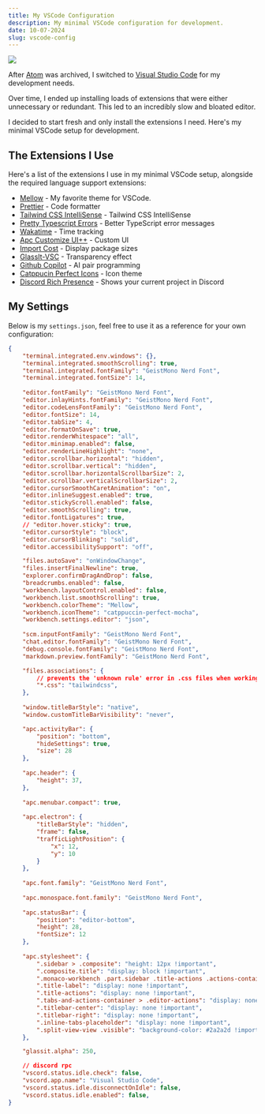 ```yaml
---
title: My VSCode Configuration
description: My minimal VSCode configuration for development.
date: 10-07-2024
slug: vscode-config
---
```


<img src="https://cdn.marcel.best/ShareX/2024/07/KAGGcjg9nz.png" />

After [Atom](https://atom.io/) was archived, I switched to [Visual Studio Code](https://code.visualstudio.com/) for my development needs.

Over time, I ended up installing loads of extensions that were either unnecessary or redundant. This led to an incredibly slow and bloated editor.

I decided to start fresh and only install the extensions I need. Here's my minimal VSCode setup for development.

## The Extensions I Use

Here's a list of the extensions I use in my minimal VSCode setup, alongside the required language support extensions:

- [Mellow](https://marketplace.visualstudio.com/items?itemName=kvrohit.mellow-theme) - My favorite theme for VSCode.
- [Prettier](https://marketplace.visualstudio.com/items?itemName=esbenp.prettier-vscode) - Code formatter
- [Tailwind CSS IntelliSense](https://marketplace.visualstudio.com/items?itemName=bradlc.vscode-tailwindcss) - Tailwind CSS IntelliSense
- [Pretty Typescript Errors](https://marketplace.visualstudio.com/items?itemName=YoavBls.pretty-ts-errors) - Better TypeScript error messages
- [Wakatime](https://marketplace.visualstudio.com/items?itemName=WakaTime.vscode-wakatime) - Time tracking
- [Apc Customize UI++](https://marketplace.visualstudio.com/items?itemName=drcika.apc-extension) - Custom UI
- [Import Cost](https://marketplace.visualstudio.com/items?itemName=wix.vscode-import-cost) - Display package sizes
- [GlassIt-VSC](https://marketplace.visualstudio.com/items?itemName=s-nlf-fh.glassit) - Transparency effect
- [Github Copilot](https://marketplace.visualstudio.com/items?itemName=GitHub.copilot) - AI pair programming
- [Catppucin Perfect Icons](https://marketplace.visualstudio.com/items?itemName=thang-nm.catppuccin-perfect-icons) - Icon theme
- [Discord Rich Presence](https://marketplace.visualstudio.com/items?itemName=LeonardSSH.vscord) - Shows your current project in Discord

## My Settings

Below is my `settings.json`, feel free to use it as a reference for your own configuration:

```json
{
    "terminal.integrated.env.windows": {},
    "terminal.integrated.smoothScrolling": true,
    "terminal.integrated.fontFamily": "GeistMono Nerd Font",
    "terminal.integrated.fontSize": 14,
    
    "editor.fontFamily": "GeistMono Nerd Font",
    "editor.inlayHints.fontFamily": "GeistMono Nerd Font",
    "editor.codeLensFontFamily": "GeistMono Nerd Font",
    "editor.fontSize": 14,
    "editor.tabSize": 4,
    "editor.formatOnSave": true,
    "editor.renderWhitespace": "all",
    "editor.minimap.enabled": false,
    "editor.renderLineHighlight": "none",
    "editor.scrollbar.horizontal": "hidden",
    "editor.scrollbar.vertical": "hidden",
    "editor.scrollbar.horizontalScrollbarSize": 2,
    "editor.scrollbar.verticalScrollbarSize": 2,
    "editor.cursorSmoothCaretAnimation": "on",
    "editor.inlineSuggest.enabled": true,
    "editor.stickyScroll.enabled": false,
    "editor.smoothScrolling": true,
    "editor.fontLigatures": true,
    // "editor.hover.sticky": true,
    "editor.cursorStyle": "block",
    "editor.cursorBlinking": "solid",
    "editor.accessibilitySupport": "off",

    "files.autoSave": "onWindowChange",
    "files.insertFinalNewline": true,
    "explorer.confirmDragAndDrop": false,
    "breadcrumbs.enabled": false,
    "workbench.layoutControl.enabled": false,
    "workbench.list.smoothScrolling": true,
    "workbench.colorTheme": "Mellow",
    "workbench.iconTheme": "catppuccin-perfect-mocha",
    "workbench.settings.editor": "json",
    
    "scm.inputFontFamily": "GeistMono Nerd Font",
    "chat.editor.fontFamily": "GeistMono Nerd Font",
    "debug.console.fontFamily": "GeistMono Nerd Font",
    "markdown.preview.fontFamily": "GeistMono Nerd Font",

    "files.associations": {
        // prevents the 'unknown rule' error in .css files when working with TailwindCSS
        "*.css": "tailwindcss",
    },
    
    "window.titleBarStyle": "native",
    "window.customTitleBarVisibility": "never",

    "apc.activityBar": {
        "position": "bottom",
        "hideSettings": true,
        "size": 28
    },
    
    "apc.header": {
        "height": 37,
    },
    
    "apc.menubar.compact": true,
    
    "apc.electron": {
        "titleBarStyle": "hidden",
        "frame": false,
        "trafficLightPosition": {
            "x": 12,
            "y": 10
        }
    },
    
    "apc.font.family": "GeistMono Nerd Font",
    
    "apc.monospace.font.family": "GeistMono Nerd Font",
    
    "apc.statusBar": {
        "position": "editor-bottom",
        "height": 28,
        "fontSize": 12
    },
    
    "apc.stylesheet": {
        ".sidebar > .composite": "height: 12px !important",
        ".composite.title": "display: block !important",
        ".monaco-workbench .part.sidebar .title-actions .actions-container": "justify-content: space-evenly !important",
        ".title-label": "display: none !important",
        ".title-actions": "display: none !important",
        ".tabs-and-actions-container > .editor-actions": "display: none !important",
        ".titlebar-center": "display: none !important",
        ".titlebar-right": "display: none !important",
        ".inline-tabs-placeholder": "display: none !important",
        ".split-view-view .visible": "background-color: #2a2a2d !important",
    },

    "glassit.alpha": 250,

    // discord rpc
    "vscord.status.idle.check": false,
    "vscord.app.name": "Visual Studio Code",
    "vscord.status.idle.disconnectOnIdle": false,
    "vscord.status.idle.enabled": false,
}
```
